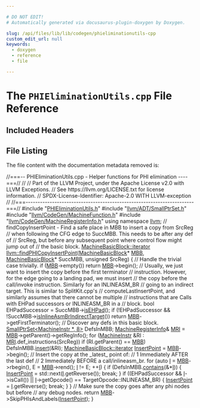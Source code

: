 ```yaml
---

# DO NOT EDIT!
# Automatically generated via docusaurus-plugin-doxygen by Doxygen.

slug: /api/files/lib/lib/codegen/phieliminationutils-cpp
custom_edit_url: null
keywords:
  - doxygen
  - reference
  - file

---
```





# The `PHIEliminationUtils.cpp` File Reference

<DoxygenPage pluginConfig={pluginConfig}>



## Included Headers

<IncludesList>
<IncludesListItem
  filePath="PHIEliminationUtils.h"
  permalink="/docs/api/files/lib/lib/codegen/phieliminationutils-h"
  isLocal="true" />
<IncludesListItem
  filePath="llvm/ADT/SmallPtrSet.h"
  permalink="/docs/api/files/include/include/llvm/include/llvm/adt/smallptrset-h"
  isLocal="true" />
<IncludesListItem
  filePath="llvm/CodeGen/MachineFunction.h"
  permalink="/docs/api/files/include/include/llvm/include/llvm/codegen/machinefunction-h"
  isLocal="true" />
<IncludesListItem
  filePath="llvm/CodeGen/MachineRegisterInfo.h"
  permalink="/docs/api/files/include/include/llvm/include/llvm/codegen/machineregisterinfo-h"
  isLocal="true" />
</IncludesList>


## File Listing

The file content with the documentation metadata removed is:

<ProgramListing>

<Link id="l00001" /><CodeLine lineNumber="1"><span class="doxyHighlightComment">//===-- PHIEliminationUtils.cpp - Helper functions for PHI elimination ----===//</span></CodeLine>
<Link id="l00002" /><CodeLine lineNumber="2"><span class="doxyHighlightComment">//</span></CodeLine>
<Link id="l00003" /><CodeLine lineNumber="3"><span class="doxyHighlightComment">// Part of the LLVM Project, under the Apache License v2.0 with LLVM Exceptions.</span></CodeLine>
<Link id="l00004" /><CodeLine lineNumber="4"><span class="doxyHighlightComment">// See https://llvm.org/LICENSE.txt for license information.</span></CodeLine>
<Link id="l00005" /><CodeLine lineNumber="5"><span class="doxyHighlightComment">// SPDX-License-Identifier: Apache-2.0 WITH LLVM-exception</span></CodeLine>
<Link id="l00006" /><CodeLine lineNumber="6"><span class="doxyHighlightComment">//</span></CodeLine>
<Link id="l00007" /><CodeLine lineNumber="7"><span class="doxyHighlightComment">//===----------------------------------------------------------------------===//</span></CodeLine>
<Link id="l00008" /><CodeLine lineNumber="8"></CodeLine>
<Link id="l00009" /><CodeLine lineNumber="9"><span class="doxyHighlightPreprocessor">#include &quot;<a href="/docs/api/files/lib/lib/codegen/phieliminationutils-h">PHIEliminationUtils.h</a>&quot;</span></CodeLine>
<Link id="l00010" /><CodeLine lineNumber="10"><span class="doxyHighlightPreprocessor">#include &quot;<a href="/docs/api/files/include/include/llvm/include/llvm/adt/smallptrset-h">llvm/ADT/SmallPtrSet.h</a>&quot;</span></CodeLine>
<Link id="l00011" /><CodeLine lineNumber="11"><span class="doxyHighlightPreprocessor">#include &quot;<a href="/docs/api/files/include/include/llvm/include/llvm/codegen/machinefunction-h">llvm/CodeGen/MachineFunction.h</a>&quot;</span></CodeLine>
<Link id="l00012" /><CodeLine lineNumber="12"><span class="doxyHighlightPreprocessor">#include &quot;<a href="/docs/api/files/include/include/llvm/include/llvm/codegen/machineregisterinfo-h">llvm/CodeGen/MachineRegisterInfo.h</a>&quot;</span></CodeLine>
<Link id="l00013" /><CodeLine lineNumber="13"></CodeLine>
<Link id="l00014" /><CodeLine lineNumber="14"><span class="doxyHighlightKeyword">using namespace </span><span class="doxyHighlight"><a href="/docs/api/namespaces/llvm">llvm</a>;</span></CodeLine>
<Link id="l00015" /><CodeLine lineNumber="15"></CodeLine>
<Link id="l00016" /><CodeLine lineNumber="16"><span class="doxyHighlightComment">// findCopyInsertPoint - Find a safe place in MBB to insert a copy from SrcReg</span></CodeLine>
<Link id="l00017" /><CodeLine lineNumber="17"><span class="doxyHighlightComment">// when following the CFG edge to SuccMBB. This needs to be after any def of</span></CodeLine>
<Link id="l00018" /><CodeLine lineNumber="18"><span class="doxyHighlightComment">// SrcReg, but before any subsequent point where control flow might jump out of</span></CodeLine>
<Link id="l00019" /><CodeLine lineNumber="19"><span class="doxyHighlightComment">// the basic block.</span></CodeLine>
<Link id="l00020" /><CodeLine lineNumber="20"><span class="doxyHighlight"><a href="/docs/api/classes/llvm/machinebasicblock/#ae34c996b58df9b9ce6695a0c8b70c533">MachineBasicBlock::iterator</a></span></CodeLine>
<Link id="l00021" /><CodeLine lineNumber="21" lineLink="/docs/api/namespaces/llvm/#ae5498526c74722ab28fc494f37de2ea8"><span class="doxyHighlight"><a href="/docs/api/namespaces/llvm/#ae5498526c74722ab28fc494f37de2ea8">llvm::findPHICopyInsertPoint</a>(<a href="/docs/api/classes/llvm/machinebasicblock">MachineBasicBlock</a>&#42; <a href="/docs/api/files/lib/lib/target/lib/target/arm/armslshardening-cpp/#a5958512eae2979bd2eb383977996a600">MBB</a>, <a href="/docs/api/classes/llvm/machinebasicblock">MachineBasicBlock</a>&#42; SuccMBB,</span></CodeLine>
<Link id="l00022" /><CodeLine lineNumber="22"><span class="doxyHighlight">                             </span><span class="doxyHighlightKeywordType">unsigned</span><span class="doxyHighlight"> SrcReg) &#123;</span></CodeLine>
<Link id="l00023" /><CodeLine lineNumber="23"><span class="doxyHighlight">  </span><span class="doxyHighlightComment">// Handle the trivial case trivially.</span></CodeLine>
<Link id="l00024" /><CodeLine lineNumber="24"><span class="doxyHighlight">  </span><span class="doxyHighlightKeywordFlow">if</span><span class="doxyHighlight"> (<a href="/docs/api/files/lib/lib/target/lib/target/arm/armslshardening-cpp/#a5958512eae2979bd2eb383977996a600">MBB</a>-&gt;empty())</span></CodeLine>
<Link id="l00025" /><CodeLine lineNumber="25"><span class="doxyHighlight">    </span><span class="doxyHighlightKeywordFlow">return</span><span class="doxyHighlight"> <a href="/docs/api/files/lib/lib/target/lib/target/arm/armslshardening-cpp/#a5958512eae2979bd2eb383977996a600">MBB</a>-&gt;begin();</span></CodeLine>
<Link id="l00026" /><CodeLine lineNumber="26"></CodeLine>
<Link id="l00027" /><CodeLine lineNumber="27"><span class="doxyHighlight">  </span><span class="doxyHighlightComment">// Usually, we just want to insert the copy before the first terminator</span></CodeLine>
<Link id="l00028" /><CodeLine lineNumber="28"><span class="doxyHighlight">  </span><span class="doxyHighlightComment">// instruction. However, for the edge going to a landing pad, we must insert</span></CodeLine>
<Link id="l00029" /><CodeLine lineNumber="29"><span class="doxyHighlight">  </span><span class="doxyHighlightComment">// the copy before the call/invoke instruction. Similarly for an INLINEASM&#95;BR</span></CodeLine>
<Link id="l00030" /><CodeLine lineNumber="30"><span class="doxyHighlight">  </span><span class="doxyHighlightComment">// going to an indirect target. This is similar to SplitKit.cpp&#39;s</span></CodeLine>
<Link id="l00031" /><CodeLine lineNumber="31"><span class="doxyHighlight">  </span><span class="doxyHighlightComment">// computeLastInsertPoint, and similarly assumes that there cannot be multiple</span></CodeLine>
<Link id="l00032" /><CodeLine lineNumber="32"><span class="doxyHighlight">  </span><span class="doxyHighlightComment">// instructions that are Calls with EHPad successors or INLINEASM&#95;BR in a</span></CodeLine>
<Link id="l00033" /><CodeLine lineNumber="33"><span class="doxyHighlight">  </span><span class="doxyHighlightComment">// block.</span></CodeLine>
<Link id="l00034" /><CodeLine lineNumber="34"><span class="doxyHighlight">  </span><span class="doxyHighlightKeywordType">bool</span><span class="doxyHighlight"> EHPadSuccessor = SuccMBB-&gt;<a href="/docs/api/classes/llvm/machinebasicblock/#a1100bfbadd996d464150c6a68fa8dc1d">isEHPad</a>();</span></CodeLine>
<Link id="l00035" /><CodeLine lineNumber="35"><span class="doxyHighlight">  </span><span class="doxyHighlightKeywordFlow">if</span><span class="doxyHighlight"> (!EHPadSuccessor &amp;&amp; !SuccMBB-&gt;<a href="/docs/api/classes/llvm/machinebasicblock/#a00e55a6b6b44b739e9da1d62f1d8a5b3">isInlineAsmBrIndirectTarget</a>())</span></CodeLine>
<Link id="l00036" /><CodeLine lineNumber="36"><span class="doxyHighlight">    </span><span class="doxyHighlightKeywordFlow">return</span><span class="doxyHighlight"> <a href="/docs/api/files/lib/lib/target/lib/target/arm/armslshardening-cpp/#a5958512eae2979bd2eb383977996a600">MBB</a>-&gt;getFirstTerminator();</span></CodeLine>
<Link id="l00037" /><CodeLine lineNumber="37"></CodeLine>
<Link id="l00038" /><CodeLine lineNumber="38"><span class="doxyHighlight">  </span><span class="doxyHighlightComment">// Discover any defs in this basic block.</span></CodeLine>
<Link id="l00039" /><CodeLine lineNumber="39"><span class="doxyHighlight">  <a href="/docs/api/classes/llvm/smallptrset">SmallPtrSet&lt;MachineInstr &#42;, 8&gt;</a> DefsInMBB;</span></CodeLine>
<Link id="l00040" /><CodeLine lineNumber="40"><span class="doxyHighlight">  <a href="/docs/api/classes/llvm/machineregisterinfo">MachineRegisterInfo</a>&amp; <a href="/docs/api/files/lib/lib/target/lib/target/aarch64/aarch64advsimdscalarpass-cpp/#aacd2ab195054a3e6a74bfbb9d5d571c8">MRI</a> = <a href="/docs/api/files/lib/lib/target/lib/target/arm/armslshardening-cpp/#a5958512eae2979bd2eb383977996a600">MBB</a>-&gt;getParent()-&gt;getRegInfo();</span></CodeLine>
<Link id="l00041" /><CodeLine lineNumber="41"><span class="doxyHighlight">  </span><span class="doxyHighlightKeywordFlow">for</span><span class="doxyHighlight"> (<a href="/docs/api/classes/llvm/machineinstr">MachineInstr</a> &amp;RI : <a href="/docs/api/files/lib/lib/target/lib/target/aarch64/aarch64advsimdscalarpass-cpp/#aacd2ab195054a3e6a74bfbb9d5d571c8">MRI</a>.def&#95;instructions(SrcReg))</span></CodeLine>
<Link id="l00042" /><CodeLine lineNumber="42"><span class="doxyHighlight">    </span><span class="doxyHighlightKeywordFlow">if</span><span class="doxyHighlight"> (RI.getParent() == <a href="/docs/api/files/lib/lib/target/lib/target/arm/armslshardening-cpp/#a5958512eae2979bd2eb383977996a600">MBB</a>)</span></CodeLine>
<Link id="l00043" /><CodeLine lineNumber="43"><span class="doxyHighlight">      DefsInMBB.<a href="/docs/api/classes/llvm/smallptrsetimpl/#a9d834ae3da8c62c2b668dada51335eb0">insert</a>(&amp;RI);</span></CodeLine>
<Link id="l00044" /><CodeLine lineNumber="44"></CodeLine>
<Link id="l00045" /><CodeLine lineNumber="45"><span class="doxyHighlight">  <a href="/docs/api/classes/llvm/machinebasicblock/#ae34c996b58df9b9ce6695a0c8b70c533">MachineBasicBlock::iterator</a> <a href="/docs/api/classes/llvm/irbuilder">InsertPoint</a> = <a href="/docs/api/files/lib/lib/target/lib/target/arm/armslshardening-cpp/#a5958512eae2979bd2eb383977996a600">MBB</a>-&gt;begin();</span></CodeLine>
<Link id="l00046" /><CodeLine lineNumber="46"><span class="doxyHighlight">  </span><span class="doxyHighlightComment">// Insert the copy at the &#95;latest&#95; point of:</span></CodeLine>
<Link id="l00047" /><CodeLine lineNumber="47"><span class="doxyHighlight">  </span><span class="doxyHighlightComment">// 1 Immediately AFTER the last def</span></CodeLine>
<Link id="l00048" /><CodeLine lineNumber="48"><span class="doxyHighlight">  </span><span class="doxyHighlightComment">// 2 Immediately BEFORE a call/inlineasm&#95;br.</span></CodeLine>
<Link id="l00049" /><CodeLine lineNumber="49"><span class="doxyHighlight">  </span><span class="doxyHighlightKeywordFlow">for</span><span class="doxyHighlight"> (</span><span class="doxyHighlightKeyword">auto</span><span class="doxyHighlight"> <a href="/docs/api/files/lib/lib/support/md5-cpp/#ac0eafdc9ee161b71e7af98af736952fd">I</a> = <a href="/docs/api/files/lib/lib/target/lib/target/arm/armslshardening-cpp/#a5958512eae2979bd2eb383977996a600">MBB</a>-&gt;rbegin(), E = <a href="/docs/api/files/lib/lib/target/lib/target/arm/armslshardening-cpp/#a5958512eae2979bd2eb383977996a600">MBB</a>-&gt;rend(); <a href="/docs/api/files/lib/lib/support/md5-cpp/#ac0eafdc9ee161b71e7af98af736952fd">I</a> != E; ++<a href="/docs/api/files/lib/lib/support/md5-cpp/#ac0eafdc9ee161b71e7af98af736952fd">I</a>) &#123;</span></CodeLine>
<Link id="l00050" /><CodeLine lineNumber="50"><span class="doxyHighlight">    </span><span class="doxyHighlightKeywordFlow">if</span><span class="doxyHighlight"> (DefsInMBB.<a href="/docs/api/classes/llvm/smallptrsetimpl/#af74676a3c7447be34bd2c1da76ec0c48">contains</a>(&amp;&#42;<a href="/docs/api/files/lib/lib/support/md5-cpp/#ac0eafdc9ee161b71e7af98af736952fd">I</a>)) &#123;</span></CodeLine>
<Link id="l00051" /><CodeLine lineNumber="51"><span class="doxyHighlight">      <a href="/docs/api/classes/llvm/irbuilder">InsertPoint</a> = std::next(<a href="/docs/api/files/lib/lib/support/md5-cpp/#ac0eafdc9ee161b71e7af98af736952fd">I</a>.getReverse());</span></CodeLine>
<Link id="l00052" /><CodeLine lineNumber="52"><span class="doxyHighlight">      </span><span class="doxyHighlightKeywordFlow">break</span><span class="doxyHighlight">;</span></CodeLine>
<Link id="l00053" /><CodeLine lineNumber="53"><span class="doxyHighlight">    &#125;</span></CodeLine>
<Link id="l00054" /><CodeLine lineNumber="54"><span class="doxyHighlight">    </span><span class="doxyHighlightKeywordFlow">if</span><span class="doxyHighlight"> ((EHPadSuccessor &amp;&amp; <a href="/docs/api/files/lib/lib/support/md5-cpp/#ac0eafdc9ee161b71e7af98af736952fd">I</a>-&gt;isCall()) ||</span></CodeLine>
<Link id="l00055" /><CodeLine lineNumber="55"><span class="doxyHighlight">        <a href="/docs/api/files/lib/lib/support/md5-cpp/#ac0eafdc9ee161b71e7af98af736952fd">I</a>-&gt;getOpcode() == TargetOpcode::INLINEASM&#95;BR) &#123;</span></CodeLine>
<Link id="l00056" /><CodeLine lineNumber="56"><span class="doxyHighlight">      <a href="/docs/api/classes/llvm/irbuilder">InsertPoint</a> = <a href="/docs/api/files/lib/lib/support/md5-cpp/#ac0eafdc9ee161b71e7af98af736952fd">I</a>.getReverse();</span></CodeLine>
<Link id="l00057" /><CodeLine lineNumber="57"><span class="doxyHighlight">      </span><span class="doxyHighlightKeywordFlow">break</span><span class="doxyHighlight">;</span></CodeLine>
<Link id="l00058" /><CodeLine lineNumber="58"><span class="doxyHighlight">    &#125;</span></CodeLine>
<Link id="l00059" /><CodeLine lineNumber="59"><span class="doxyHighlight">  &#125;</span></CodeLine>
<Link id="l00060" /><CodeLine lineNumber="60"></CodeLine>
<Link id="l00061" /><CodeLine lineNumber="61"><span class="doxyHighlight">  </span><span class="doxyHighlightComment">// Make sure the copy goes after any phi nodes but before</span></CodeLine>
<Link id="l00062" /><CodeLine lineNumber="62"><span class="doxyHighlight">  </span><span class="doxyHighlightComment">// any debug nodes.</span></CodeLine>
<Link id="l00063" /><CodeLine lineNumber="63"><span class="doxyHighlight">  </span><span class="doxyHighlightKeywordFlow">return</span><span class="doxyHighlight"> <a href="/docs/api/files/lib/lib/target/lib/target/arm/armslshardening-cpp/#a5958512eae2979bd2eb383977996a600">MBB</a>-&gt;SkipPHIsAndLabels(<a href="/docs/api/classes/llvm/irbuilder">InsertPoint</a>);</span></CodeLine>
<Link id="l00064" /><CodeLine lineNumber="64"><span class="doxyHighlight">&#125;</span></CodeLine>

</ProgramListing>


</DoxygenPage>
